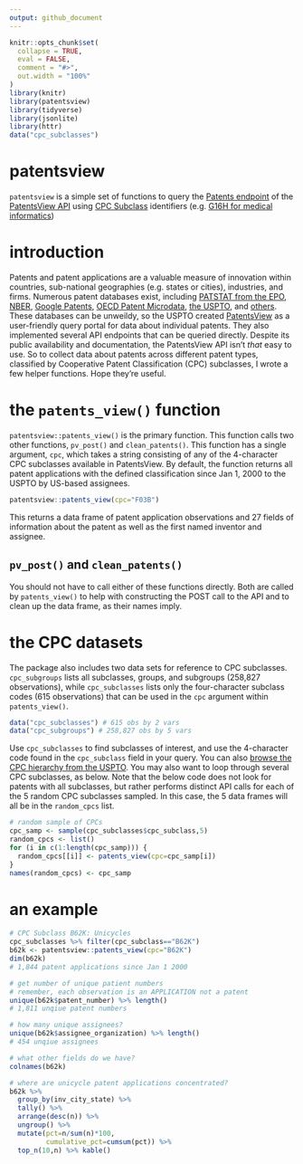 ```yaml
---
output: github_document
---
```


```r
knitr::opts_chunk$set(
  collapse = TRUE,
  eval = FALSE,
  comment = "#>",
  out.width = "100%"
)
library(knitr)
library(patentsview)
library(tidyverse)
library(jsonlite)
library(httr)
data("cpc_subclasses")
```

# patentsview

`patentsview` is a simple set of functions to query the [Patents endpoint](https://api.patentsview.org/patent.html) of the [PatentsView API](https://www.patentsview.org/) using [CPC Subclass](https://en.wikipedia.org/wiki/Cooperative_Patent_Classification) identifiers (e.g. [G16H for medical informatics](https://www.uspto.gov/web/patents/classification/cpc/html/cpc-G16H.html#G16H))

# introduction

Patents and patent applications are a valuable measure of innovation within countries, sub-national geographies (e.g. states or cities), industries, and firms. Numerous patent databases exist, including [PATSTAT from the EPO](https://data.epo.org/expert-services/index.html), [NBER](https://www.nber.org/research/data/us-patents), [Google Patents](https://patents.google.com/), [OECD Patent Microdata](http://www.oecd.org/sti/intellectual-property-statistics-and-analysis.htm), [the USPTO](https://www.uspto.gov/patents-application-process/search-patents), and [others](https://iii.pubpub.org/datasets). These databases can be unweildy, so the USPTO created [PatentsView](https://www.patentsview.org/) as a user-friendly query portal for data about individual patents. They also implemented several API endpoints that can be queried directly. Despite its public availability and documentation, the PatentsView API isn't *that* easy to use. So to collect data about patents across different patent types, classified by Cooperative Patent Classification (CPC) subclasses, I wrote a few helper functions. Hope they're useful.

# the `patents_view()` function

`patentsview::patents_view()` is the primary function. This function calls two other functions, `pv_post()` and `clean_patents()`. This function has a single argument, `cpc`, which takes a string consisting of any of the  4-character CPC subclasses available in PatentsView. By default, the function returns all patent applications with the defined classification since Jan 1, 2000 to the USPTO by US-based assignees.

```r
patentsview::patents_view(cpc="F03B")
```

This returns a data frame of patent application observations and 27 fields of information about the patent as well as the first named inventor and assignee.

## `pv_post()` and `clean_patents()`

You should not have to call either of these functions directly. Both are called by `patents_view()` to help with constructing the POST call to the API and to clean up the data frame, as their names imply.

# the CPC datasets

The package also includes two data sets for reference to CPC subclasses. `cpc_subgroups` lists all subclasses, groups, and subgroups (258,827 observations), while `cpc_subclasses` lists only the four-character subclass codes (615 observations) that can be used in the `cpc` argument within `patents_view()`.

```r
data("cpc_subclasses") # 615 obs by 2 vars
data("cpc_subgroups") # 258,827 obs by 5 vars
```

Use `cpc_subclasses` to find subclasses of interest, and use the 4-character code found in the `cpc_subclass` field in your query. You can also [browse the CPC hierarchy from the USPTO](https://www.uspto.gov/web/patents/classification/cpc/html/cpc.html). You may also want to loop through several CPC subclasses, as below. Note that the below code does not look for patents with all subclasses, but rather performs distinct API calls for each of the 5 random CPC subclasses sampled. In this case, the 5 data frames will all be in the `random_cpcs` list.

```r
# random sample of CPCs
cpc_samp <- sample(cpc_subclasses$cpc_subclass,5)
random_cpcs <- list()
for (i in c(1:length(cpc_samp))) {
  random_cpcs[[i]] <- patents_view(cpc=cpc_samp[i])
}
names(random_cpcs) <- cpc_samp
```

# an example

```r
# CPC Subclass B62K: Unicycles
cpc_subclasses %>% filter(cpc_subclass=="B62K")
b62k <- patentsview::patents_view(cpc="B62K")
dim(b62k) 
# 1,844 patent applications since Jan 1 2000

# get number of unique patient numbers
# remember, each observation is an APPLICATION not a patent
unique(b62k$patent_number) %>% length() 
# 1,811 unqiue patent numbers

# how many unique assignees?
unique(b62k$assignee_organization) %>% length() 
# 454 unqiue assignees

# what other fields do we have?
colnames(b62k)

# where are unicycle patent applications concentrated?
b62k %>% 
  group_by(inv_city_state) %>% 
  tally() %>% 
  arrange(desc(n)) %>% 
  ungroup() %>%
  mutate(pct=n/sum(n)*100,
         cumulative_pct=cumsum(pct)) %>%
  top_n(10,n) %>% kable()
```

